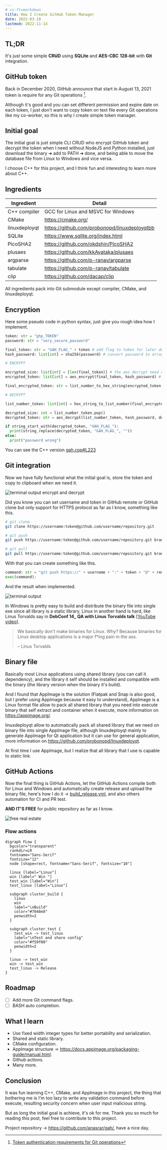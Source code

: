 ```yaml
---
# vi:ft=markdown
title: How I Create GitHub Token Manager
date: 2022-03-10
lastmod: 2022-11-14
---
```


## TL;DR

It's just some simple **CR~~U~~D** using **SQLite** and **AES-CBC** **128-bit** with **Git** integration.

## GitHub token

Back in December 2020, GitHub announce that start in August 13, 2021 token is require for any Git operations [^blog_post].

[^blog_post]: [Token authentication requirements for Git operations](//github.blog/2020-12-15-token-authentication-requirements-for-git-operations/)

Although it's good and you can set different permission and expire date on each token, I just don't want to copy token on text file every Git operations like my co-worker, so this is why I create simple token manager.

## Initial goal

The initial goal is just simple CLI CRUD who encrypt GitHub token and decrypt the token when I need without NodeJS and Python installed, just download the binary ➜ add to PATH ➜ done, and being able to move the database file from Linux to Windows and vice versa.

I choose C++ for this project, and I think fun and interesting to learn more about C++.

## Ingredients

| Ingredient | Detail |
| --- | --- |
| C++ compiler  | GCC for Linux and MSVC for Windows           |
| CMake         | https://cmake.org/                           |
| linuxdeployqt | https://github.com/probonopd/linuxdeployqtbb |
| SQLite        | https://www.sqlite.org/index.html            |
| PicoSHA2      | https://github.com/okdshin/PicoSHA2          |
| plusaes       | https://github.com/kkAyataka/plusaes         |
| argparse      | https://github.com/p-ranav/argparse          |
| tabulate      | https://github.com/p-ranav/tabulate          |
| clip          | https://github.com/dacap/clip                |

All ingredients pack into Git submodule except compiler, CMake, and linuxdeployqt.

## Encryption

Here some pseudo code in python syntax, just give you rough idea how I implement.

```python title="pseudo code" showLineNumbers
token: str = "ghp_TOKEN"
password: str = "very_secure_password"

final_token: str = "GAH_FLAG_" + token # add flag to token for later decrypt check
hash_password: list[int] = sha256(password) # convert password to array of number (0 - 255)

# ENCRYPT

encrypted_size: list[int] = [len(final_token)] # the aes_decrypt need original string length
encrypted_token: list[int] = aes_encrypt(final_token, hash_password) # encrypt final_token with hash_password, resulting array of number 0 - 255

final_encrypted_token: str = list_number_to_hex_string(encrypted_token + encrypted_size) # convert array number to hex string and store to database

# DECRYPT

list_number_token: list[int] = hex_string_to_list_number(final_encrypted_token)

decrypted_size: int = list_number_token.pop()
decrypted_token: str = aes_decrypt(list_number_token, hash_password, decrypted_size)

if string_start_with(decrypted_token, "GAH_FLAG_"):
  print(string_replace(decrypted_token, "GAH_FLAG_", ""))
else:
  print("password wrong")
```

You can see the C++ version [gah.cpp#L223](//github.com/anasrar/gah/blob/ee1e0de5975a7fa6cbf84694d47b0c929401a3b7/src/gah.cpp#L223)

## Git integration

Now we have fully functional what the initial goal is, store the token and copy to clipboard when we need it.

![terminal output encrypt and decrypt](//anasrin.vercel.app/assets/blog/how-i-create-github-token-manager/terminal-output-encrypt-decrypt.png)

Did you know you can set username and token in GitHub remote or GitHub clone but only support for HTTPS protocol as far as I know, something like this.


```bash
# git clone
git clone https://username:token@github.com/username/repository.git

# git push
git push https://username:token@github.com/username/repository.git branch

# git pull
git pull https://username:token@github.com/username/repository.git branch
```

With that you can create something like this.

```python
command: str = "git push https://" + username + ":" + token + "@" + remove_http(remote) + " " + branch;
exec(command);
```
And the result when implemented.

![terminal output](//anasrin.vercel.app/assets/blog/how-i-create-github-token-manager/terminal-output.png)

In Windows is pretty easy to build and distribute the binary file into single exe since all library is a static library, Linux in another hand is hard, like Linus Torvalds say in **DebConf 14_ QA with Linus Torvalds talk** [[YouTube video](https://youtu.be/5PmHRSeA2c8?t=333)].

> We basically don't make binaries for Linux. Why? Because binaries for Linux desktop applications is a major f*ing pain in the ass.
>
> – Linus Torvalds

## Binary file

Basically most Linux applications using shared library (you can call it dependency), and the library it self should be installed and compatible with the binary (the library version when the binary it's build).

And I found that AppImage is the solution (Flatpak and Snap is also good, but I prefer using AppImage because it easy to understand), AppImage is a Linux format file allow to pack all shared library that you need into execute binary that self extract and container when it execute, more information on https://appimage.org/.

linuxdeployqt allow to automatically pack all shared library that we need on binary file into single AppImage file, although linuxdeployqt mainly to generate AppImage for Qt application but it can use for general application, more information on https://github.com/probonopd/linuxdeployqt.

At first time I use AppImage, but I realize that all library that I use is capable to static link.

## GitHub Actions

Now the final thing is GitHub Actions, let the GitHub Actions compile both for Linux and Windows and automatically create release and upload the binary file, here's how I do it -> [build_release.yml](https://github.com/anasrar/gah/blob/main/.github/workflows/build_release.yml), and also others automation for CI and PR test.

**AND IT'S FREE** for public repository as far as I know.

![free real estate](//c.tenor.com/sP4SQzZ4I1AAAAAM/minecraft-free-real-estate.gif)

### Flow actions

```diagram-graphviz layout="dot"
digraph FLow {
  bgcolor="transparent"
  rankdir=LR
  fontname="Sans-Serif"
  fontsize="12"
  node [shape=rect, fontname="Sans-Serif", fontsize="10"]

  linux [label="Linux"]
  win [label=" Win "]
  test_win [label="Win"]
  test_linux [label="Linux"]

  subgraph cluster_build {
    linux
    win
    label="\nBuild"
    color="#7048e8"
    penwidth=2
  }

  subgraph cluster_test {
    test_win -> test_linux
    label="\nTest and share config"
    color="#f59f00"
    penwidth=2
  }

  linux -> test_win
  win -> test_win
  test_linux -> Release
}
```

## Roadmap

- [ ]  Add more Git command flags.
- [ ] BASH auto completion.

## What I learn

- Use fixed width integer types for better portability and serialization.
- Shared and static library.
- CMake configuration.
- AppImage structure -> https://docs.appimage.org/packaging-guide/manual.html.
- Github actions.
- Many more.

## Conclusion

It was fun learning C++, CMake, and AppImage in this project, the thing that bothering me is I'm too lazy to write any validation command before execute, resulting security concern when user input malicious string.

But as long the initial goal is achieve, it's ok for me. Thank you so much for reading this post, feel free to contribute to this project.

Project repository -> https://github.com/anasrar/gah/, have a nice day.
